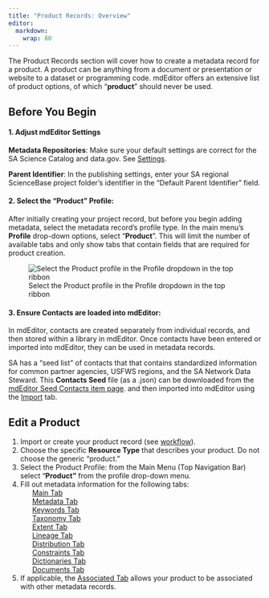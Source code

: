 ```yaml
---
title: "Product Records: Overview"
editor: 
  markdown: 
    wrap: 80
---
```


The Product Records section will cover how to create a metadata record for a
product. A product can be anything from a document or presentation or website to
a dataset or programming code. mdEditor offers an extensive list of product
options, of which "**product**" should never be used.

## Before You Begin

#### 1. Adjust mdEditor Settings

**Metadata Repositories**: Make sure your default settings are correct for the
SA Science Catalog and data.gov. See [Settings](../settings.qmd).

**Parent Identifier**: In the publishing settings, enter your SA regional
ScienceBase project folder's identifier in the "Default Parent Identifier"
field.

#### 2. Select the "Product" Profile:

After initially creating your project record, but before you begin adding
metadata, select the metadata record's profile type. In the main menu's
**Profile** drop-down options, select "**Product**". This will limit the
number of available tabs and only show tabs that contain fields that are
required for product creation.

![Select the Product profile in the Profile dropdown in the top
ribbon](../../assets/product_profile_from_dropdown.png)

#### 3. Ensure Contacts are loaded into mdEditor:

In mdEditor, contacts are created separately from individual records, and then
stored within a library in mdEditor. Once contacts have been entered or imported
into mdEditor, they can be used in metadata records. 

SA has a "seed list" of contacts that that contains standardized information 
for common partner agencies, USFWS regions, and the SA Network Data Steward. 
This **Contacts Seed** file (as a .json) can be downloaded from the
[mdEditor Seed Contacts item page](https://www.sciencebase.gov/catalog/item/5df8d2b7e4b0cdded73b4069).
and then imported into mdEditor using the 
[Import](../metadata_file_management/import_mdjson.qmd) tab.

## Edit a Product

1.  Import or create your product record (see
    [workflow](../workflow/workflow_overview.qmd)).
2.  Choose the specific **Resource Type** that describes your product. Do not
    choose the generic "product."
3.  Select the Product Profile: from the Main Menu (Top Navigation Bar) select
    "**Product"** from the profile drop-down menu.
4.  Fill out metadata information for the following tabs:\
          [Main Tab](main_tab_product.qmd)\
          [Metadata Tab](metadata_tab_product.qmd)\
          [Keywords Tab](keywords_tab_product.qmd)\
          [Taxonomy Tab](taxonomy_tab_product.qmd)\
          [Extent Tab](extent_tab_product.qmd)\
          [Lineage Tab](lineage_tab_product.qmd)\
          [Distribution Tab](distribution_tab_product.qmd)\
          [Constraints Tab](constraints_tab_product.qmd)\
          [Dictionaries Tab](dictionaries_tab_product.qmd)\
          [Documents Tab](documents_tab_product.qmd)\
5.  If applicable, the [Associated Tab](associated_tab_product.qmd) allows your 
    product to be associated with other metadata records.

```{=html}
<!-- 
################### START OF COMMENTED OUT CODE ################################ 

## Required Fields for Products

### Main Tab

-   Title
-   Status
-   Language
-   Resource Type
-   Point of Contact
-   Main Citation
    -   Title
    -   Identifier
    -   Responsible Parties
    -   Online Resource URI
-   Description
    -   Abstract
-   Time Period
    -   Start Date
    -   End Date

### Metadata Tab

-   Metadata Status
-   Date
-   Metadata Contacts
-   Metadata Identifier
-   Parent Metadata
    -   Title
    -   Identifier
    -   Namespace
-   Metadata Repositories
-   Online Resource

### Extent Tab

-   Geographic Extent

### Keywords Tab

-   ISO Topic Category
-   SA Priority Area Category
-   SA Science Category
-   Conservation Action Open Standard
-   GCMD Keywords (Best Practice)

### Taxonomy Tab

-   Taxonomic classifications

### Extent Tab

-   Geographic Extent

### Distribution Tab

-   Distributor
    -   Contact
    -   Role
    -   Online Option
        -   URI

### Constraints

-   Legal
    -   Access Constraint
    
################### END OF COMMENTED OUT CODE ################################ 
-->
```
